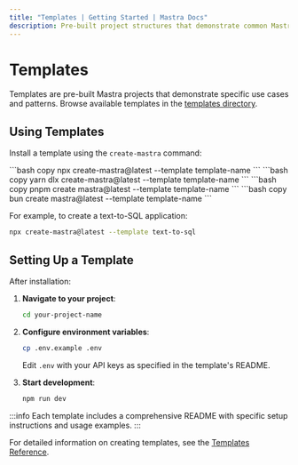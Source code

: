 ```yaml
---
title: "Templates | Getting Started | Mastra Docs"
description: Pre-built project structures that demonstrate common Mastra use cases and patterns
---
```



# Templates

Templates are pre-built Mastra projects that demonstrate specific use cases and patterns. Browse available templates in the [templates directory](https://mastra.ai/templates).

## Using Templates

Install a template using the `create-mastra` command:

<Tabs>
  <TabItem value="npm" label="npm">
    ```bash copy npx create-mastra@latest --template template-name ```
  </TabItem>
  <TabItem value="yarn" label="yarn">
    ```bash copy yarn dlx create-mastra@latest --template template-name ```
  </TabItem>
  <TabItem value="pnpm" label="pnpm">
    ```bash copy pnpm create mastra@latest --template template-name ```
  </TabItem>
  <TabItem value="bun" label="bun">
    ```bash copy bun create mastra@latest --template template-name ```
  </TabItem>
</Tabs>

For example, to create a text-to-SQL application:

```bash copy
npx create-mastra@latest --template text-to-sql
```

## Setting Up a Template

After installation:

1. **Navigate to your project**:

   ```bash copy
   cd your-project-name
   ```

2. **Configure environment variables**:

   ```bash copy
   cp .env.example .env
   ```

   Edit `.env` with your API keys as specified in the template's README.

3. **Start development**:
   ```bash copy
   npm run dev
   ```

:::info
Each template includes a comprehensive README with specific setup instructions and usage examples.
:::

For detailed information on creating templates, see the [Templates Reference](/reference/templates/overview).
